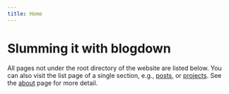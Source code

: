 ```yaml
---
title: Home
---
```


# Slumming it with blogdown

All pages not under the root directory of the website are listed below. You can also visit the list page of a single section, e.g., [posts](/post/), or [projects](/project/). See the [about](/about/) page for more detail.
